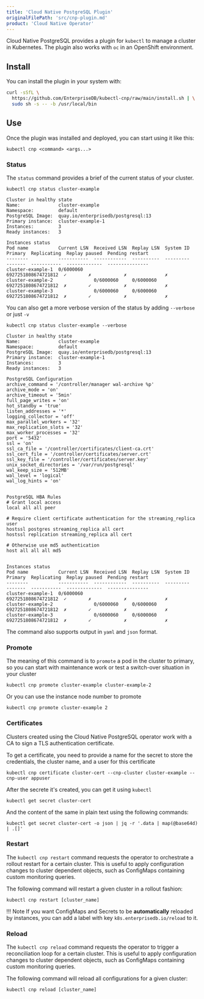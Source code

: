 ```yaml
---
title: 'Cloud Native PostgreSQL Plugin'
originalFilePath: 'src/cnp-plugin.md'
product: 'Cloud Native Operator'
---
```


Cloud Native PostgreSQL provides a plugin for `kubectl` to manage a cluster in Kubernetes.
The plugin also works with `oc` in an OpenShift environment.

## Install

You can install the plugin in your system with:

```sh
curl -sSfL \
  https://github.com/EnterpriseDB/kubectl-cnp/raw/main/install.sh | \
  sudo sh -s -- -b /usr/local/bin
```

## Use

Once the plugin was installed and deployed, you can start using it like this:

```shell
kubectl cnp <command> <args...>
```

### Status

The `status` command provides a brief of the current status of your cluster.

```shell
kubectl cnp status cluster-example
```

```shell
Cluster in healthy state   
Name:              cluster-example
Namespace:         default
PostgreSQL Image:  quay.io/enterprisedb/postgresql:13
Primary instance:  cluster-example-1
Instances:         3
Ready instances:   3

Instances status
Pod name           Current LSN  Received LSN  Replay LSN  System ID            Primary  Replicating  Replay paused  Pending restart
--------           -----------  ------------  ----------  ---------            -------  -----------  -------------  ---------------
cluster-example-1  0/6000060                              6927251808674721812  ✓        ✗            ✗              ✗
cluster-example-2               0/6000060     0/6000060   6927251808674721812  ✗        ✓            ✗              ✗
cluster-example-3               0/6000060     0/6000060   6927251808674721812  ✗        ✓            ✗              ✗

```

You can also get a more verbose version of the status by adding `--verbose` or just `-v`

```shell
kubectl cnp status cluster-example --verbose
```

```shell
Cluster in healthy state   
Name:              cluster-example
Namespace:         default
PostgreSQL Image:  quay.io/enterprisedb/postgresql:13
Primary instance:  cluster-example-1
Instances:         3
Ready instances:   3

PostgreSQL Configuration
archive_command = '/controller/manager wal-archive %p'
archive_mode = 'on'
archive_timeout = '5min'
full_page_writes = 'on'
hot_standby = 'true'
listen_addresses = '*'
logging_collector = 'off'
max_parallel_workers = '32'
max_replication_slots = '32'
max_worker_processes = '32'
port = '5432'
ssl = 'on'
ssl_ca_file = '/controller/certificates/client-ca.crt'
ssl_cert_file = '/controller/certificates/server.crt'
ssl_key_file = '/controller/certificates/server.key'
unix_socket_directories = '/var/run/postgresql'
wal_keep_size = '512MB'
wal_level = 'logical'
wal_log_hints = 'on'


PostgreSQL HBA Rules
# Grant local access
local all all peer

# Require client certificate authentication for the streaming_replica user
hostssl postgres streaming_replica all cert
hostssl replication streaming_replica all cert

# Otherwise use md5 authentication
host all all all md5


Instances status
Pod name           Current LSN  Received LSN  Replay LSN  System ID            Primary  Replicating  Replay paused  Pending restart
--------           -----------  ------------  ----------  ---------            -------  -----------  -------------  ---------------
cluster-example-1  0/6000060                              6927251808674721812  ✓        ✗            ✗              ✗
cluster-example-2               0/6000060     0/6000060   6927251808674721812  ✗        ✓            ✗              ✗
cluster-example-3               0/6000060     0/6000060   6927251808674721812  ✗        ✓            ✗              ✗
```

The command also supports output in `yaml` and `json` format.

### Promote

The meaning of this command is to `promote` a pod in the cluster to primary, so you
can start with maintenance work or test a switch-over situation in your cluster

```shell
kubectl cnp promote cluster-example cluster-example-2
```

Or you can use the instance node number to promote

```shell
kubectl cnp promote cluster-example 2
```

### Certificates

Clusters created using the Cloud Native PostgreSQL operator work with a CA to sign
a TLS authentication certificate.

To get a certificate, you need to provide a name for the secret to store
the credentials, the cluster name, and a user for this certificate

```shell
kubectl cnp certificate cluster-cert --cnp-cluster cluster-example --cnp-user appuser
```

After the secrete it's created, you can get it using `kubectl`

```shell
kubectl get secret cluster-cert
```

And the content of the same in plain text using the following commands:

```shell
kubectl get secret cluster-cert -o json | jq -r '.data | map(@base64d) | .[]'
```

### Restart

The `kubectl cnp restart` command requests the operator to orchestrate
a rollout restart for a certain cluster. This is useful to apply
configuration changes to cluster dependent objects, such as ConfigMaps
containing custom monitoring queries.

The following command will restart a given cluster in a rollout fashion:

```shell
kubectl cnp restart [cluster_name]
```

!!! Note
    If you want ConfigMaps and Secrets to be **automatically** reloaded by instances, you can
    add a label with key `k8s.enterprisedb.io/reload` to it.

### Reload

The `kubectl cnp reload` command requests the operator to trigger a reconciliation
loop for a certain cluster. This is useful to apply configuration changes
to cluster dependent objects, such as ConfigMaps containing custom monitoring queries.

The following command will reload all configurations for a given cluster:

```shell
kubectl cnp reload [cluster_name]
```